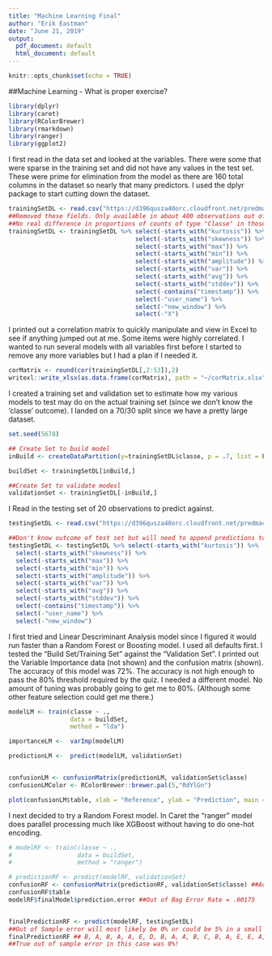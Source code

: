 ```yaml
---
title: "Machine Learning Final"
author: "Erik Eastman"
date: "June 21, 2019"
output:
  pdf_document: default
  html_document: default
---
```


```r
knitr::opts_chunk$set(echo = TRUE)
```
##Machine Learning - What is proper exercise?

```r
library(dplyr)
library(caret)
library(RColorBrewer)
library(rmarkdown)
library(ranger)
library(ggplot2)
```


I first read in the data set and looked at the variables. There were some that were sparse in the training set and did not have any values in the test set. These were prime for elimination from the model as there are 160 total columns in the dataset so nearly that many predictors. I used the dplyr package to start cutting down the dataset.

```r
trainingSetDL <- read.csv("https://d396qusza40orc.cloudfront.net/predmachlearn/pml-training.csv")
##Removed these fields. Only available in about 400 observations out of 19K. Reduces possible predictors from 159 to 59.
##No real difference in proportions of counts of type "Classe" in those with "Window_New" = Yes to overall population.
trainingSetDL <- trainingSetDL %>% select(-starts_with("kurtosis")) %>%
                                   select(-starts_with("skewness")) %>% 
                                   select(-starts_with("max")) %>%
                                   select(-starts_with("min")) %>%
                                   select(-starts_with("amplitude")) %>%
                                   select(-starts_with("var")) %>%
                                   select(-starts_with("avg")) %>%
                                   select(-starts_with("stddev")) %>%
                                   select(-contains("timestamp")) %>%
                                   select(-"user_name") %>%
                                   select(-"new_window") %>%
                                   select(-"X")
```


I printed out a correlation matrix to quickly manipulate and view in Excel to see if anything jumped out at me. Some items were highly correlated. I wanted to run several models with all variables first before I started to remove any more variables but I had a plan if I needed it.

```r
corMatrix <- round(cor(trainingSetDL[,2:53]),2)
writexl::write_xlsx(as.data.frame(corMatrix), path = "~/corMatrix.xlsx")
```

I created a training set and validation set to estimate how my various models to test may do on the actual training set (since we don't know the 'classe' outcome). I landed on a 70/30 split since we have a pretty large dataset.

```r
set.seed(5678)

## Create Set to build model
inBuild <- createDataPartition(y=trainingSetDL$classe, p = .7, list = FALSE)

buildSet <- trainingSetDL[inBuild,] 

##Create Set to validate modesl
validationSet <- trainingSetDL[-inBuild,]

```



I Read in the testing set of 20 observations to predict against.

```r
testingSetDL <- read.csv("https://d396qusza40orc.cloudfront.net/predmachlearn/pml-testing.csv")

##Don't know outcome of test set but will need to append predictions to this set for peer scoring
testingSetDL <- testingSetDL %>% select(-starts_with("kurtosis")) %>%
  select(-starts_with("skewness")) %>% 
  select(-starts_with("max")) %>%
  select(-starts_with("min")) %>%
  select(-starts_with("amplitude")) %>%
  select(-starts_with("var")) %>%
  select(-starts_with("avg")) %>%
  select(-starts_with("stddev")) %>%
  select(-contains("timestamp")) %>%
  select(-"user_name") %>%
  select(-"new_window")
```


I first tried and Linear Descriminant Analysis model since I figured it would run faster than a Random Forest or Boosting model. I used all defaults first. I tested the "Build Set/Training Set" against the "Validation Set". I printed out the Variable Importance data (not shown) and the confusion matrix (shown). The accuracy of this model was 72%. The accuracy is not high enough to pass the 80% threshold required by the quiz. I needed a different model. No amount of tuning was probably going to get me to 80%. (Although some other feature selection could get me there.)

```r
modelLM <- train(classe ~ .,
                 data = buildSet,
                 method = "lda")

importanceLM <-  varImp(modelLM)

predictionLM <-  predict(modelLM, validationSet)


confusionLM <- confusionMatrix(predictionLM, validationSet$classe) 
confusionLMColor <- RColorBrewer::brewer.pal(5,"RdYlGn")

plot(confusionLM$table, xlab = "Reference", ylab = "Prediction", main = "LDA Model Confusion Matrix", col = confusionLMColor)

```

I next decided to try a Random Forest model. In Caret the "ranger" model does parallel processing much like XGBoost without having to do one-hot encoding.


```r
# modelRF <- train(classe ~ ., 
#                  data = buildSet, 
#                  method = "ranger")

# predictionRF <- predict(modelRF, validationSet)
confusionRF <- confusionMatrix(predictionRF, validationSet$classe) ##Accuracy of 99%
confusionRF$table
modelRF$finalModel$prediction.error ##Out of Bag Error Rate = .00175 


finalPredictionRF <- predict(modelRF, testingSetDL)
##Out of Sample error will most likely be 0% or could be 5% in a small fraction of cases.
finalPredictionRF ## B, A, B, A, A, E, D, B, A, A, B, C, B, A, E, E, A, B, B, B = 20/20 on quiz
##True out of sample error in this case was 0%!
 
```



